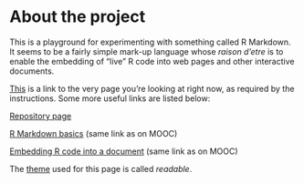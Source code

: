 
# About the project

This is a playground for experimenting with something called R Markdown. It seems to be a fairly simple mark-up language whose _raison d'etre_ is to enable the embedding of "live" R code into web pages and other interactive documents. 

[This](https://jkruohon.github.io/IODS-project/) is a link to the very page you're looking at right now, as required by the instructions. Some more useful links are listed below:


[Repository page](https://github.com/jkruohon/IODS-project)


[R Markdown basics](http://rmarkdown.rstudio.com/authoring_basics.html) (same link as on MOOC)


[Embedding R code into a document](http://rmarkdown.rstudio.com/authoring_rcodechunks.html) (same link as on MOOC)


The [theme](http://bootswatch.com/) used for this page is called _readable_.
